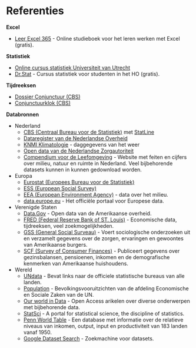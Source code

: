 # Referenties {.unnumbered}

**Excel**

-   [Leer Excel 365](https://leerexcel.netlify.app/) - Online studieboek voor het leren werken met Excel (gratis).

**Statistiek**

-   [Online cursus statistiek Universiteit van Utrecht](https://www.uu.nl/onderwijs/open-en-gepersonaliseerd-statistiekonderwijs/lesmateriaal)
-   [Dr.Stat](http://drstat.net/nl) - Cursus statistiek voor studenten in het HO (gratis).

**Tijdreeksen**

-   [Dossier Conjunctuur (CBS)](https://www.cbs.nl/nl-nl/dossier/dossier-conjunctuur)
-   [Conjunctuurklok (CBS)](https://www.cbs.nl/nl-nl/visualisaties/conjunctuurklok)

**Databronnen**

-   Nederland
    -   [CBS (Centraal Bureau voor de Statistiek)](https://www.cbs.nl/) met [StatLine](https://opendata.cbs.nl/statline/#/CBS/nl/)
    -   [Dataregister van de Nederlandse Overheid](https://data.overheid.nl/)
    -   [KNMI Klimatologie](https://www.knmi.nl/nederland-nu/klimatologie) - daggegevens van het weer
    -   [Open data van de Nederlandse Zorgautoriteit](https://www.opendisdata.nl/)
    -   [Compendium voor de Leefomgeving](https://www.clo.nl/) - Website met feiten en cijfers over milieu, natuur en ruimte in Nederland. Veel bijbehorende datasets kunnen in kunnen gedownload worden.

-   Europa
    -   [Eurostat (Europees Bureau voor de Statistiek)](https://ec.europa.eu/eurostat/web/main/home)
    -   [ESS (European Social Survey)](https://www.europeansocialsurvey.org/)
    -   [EEA (European Environment Agency)](https://www.eea.europa.eu/data-and-maps) - data over het milieu.
    -   [data.europe.eu](https://data.europa.eu/nll) - Het officiële portaal voor Europese data.

-   Verenigde Staten
    -   [Data.Gov](https://www.data.gov/) - Open data van de Amerikaanse overheid.
    -   [FRED (Federal Reserve Bank of ST. Louis)](https://fred.stlouisfed.org/) - Economische data, tijdreeksen, veel zoekmogelijkheden.
    -   [GSS (General Social Surveau)](http://gss.norc.org/) - Voert sociologische onderzoeken uit en verzamelt gegevens over de zorgen, ervaringen en gewoontes van Amerikaanse burgers.
    -   [SCF (Survey of Consumer Finances)](https://www.federalreserve.gov/scf/scf.htm) - Publiceert gegevens over gezinsbalansen, pensioenen, inkomen en de demografische kenmerken van Amerikaanse huishoudens.

-   Wereld
    -   [UNdata](http://data.un.org/) - Bevat links naar de officiele statistische bureaus van alle landen.
    -   [Population](https://population.un.org/wpp/) - Bevolkingsvooruitzichten van de afdeling Economische en Sociale Zaken van de UN.
    -   [Our world in Data](https://ourworldindata.org/) - Open Access arikelen over diverse onderwerpen met bijbehorende data.
    -   [StatSci](http://www.statsci.org) - A portal for statistical science, the discipline of statistics.
    -   [Penn World Table](https://www.rug.nl/ggdc/productivity/pwt/) - Een database met informatie over de relatieve niveaus van inkomen, output, input en productiviteit van 183 landen vanaf 1950.
    -   [Google Dataset Search](https://datasetsearch.research.google.com/) - Zoekmachine voor datasets.
